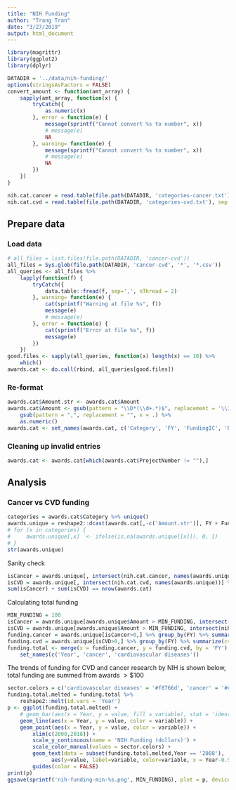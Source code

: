 ```yaml
---
title: "NIH Funding"
author: "Trang Tran"
date: "3/27/2019"
output: html_document
---
```


```r
library(magrittr)
library(ggplot2)
library(dplyr)

DATADIR = '../data/nih-funding/'
options(stringsAsFactors = FALSE)
convert_amount <- function(amt_array) {
    sapply(amt_array, function(x) {
        tryCatch({
            as.numeric(x)
        }, error = function(e) {
            message(sprintf("Cannot convert %s to number", x))
            # message(e)
            NA
        }, warning= function(e) {
            message(sprintf("Cannot convert %s to number", x))
            # message(e)
            NA
        }) 
    })
}

nih.cat.cancer = read.table(file.path(DATADIR, 'categories-cancer.txt'), sep = '\t')[[1]]
nih.cat.cvd = read.table(file.path(DATADIR, 'categories-cvd.txt'), sep = '\t')[[1]]
```

## Prepare data

### Load data

```r
# all_files = list.files(file.path(DATADIR, 'cancer-cvd'))
all_files = Sys.glob(file.path(DATADIR, 'cancer-cvd', '*', '*.csv'))
all_queries <- all_files %>%
    lapply(function(f) {
        tryCatch({
            data.table::fread(f, sep=',', nThread = 2)
        }, warning= function(e) {
            cat(sprintf("Warning at file %s", f))
            message(e)
            # message(e)
        }, error = function(e) {
            cat(sprintf("Error at file %s", f))
            message(e)
        })
    }) 
good.files <- sapply(all_queries, function(x) length(x) == 10) %>%
    which()
awards.cat <- do.call(rbind, all_queries[good.files])
```

### Re-format

```r
awards.cat$Amount.str <- awards.cat$Amount
awards.cat$Amount <- gsub(pattern = "\\D*(\\d+.*)$", replacement = '\\1', x = awards.cat$Amount.str) %>%
    gsub(pattern = ",", replacement = "", x = .) %>%
    as.numeric()
awards.cat <- set_names(awards.cat, c('Category', 'FY', 'FundingIC', 'ProjectNumber', 'SubProjectNumber', 'ProjectTitle', 'PIName', 'OrgName', 'StateCountry', 'Amount', 'Amount.str'))
```

### Cleaning up invalid entries

```r
awards.cat <- awards.cat[which(awards.cat$ProjectNumber != ""),]
```

## Analysis

### Cancer vs CVD funding

```r
categories = awards.cat$Category %>% unique()
awards.unique = reshape2::dcast(awards.cat[,-c('Amount.str')], FY + FundingIC + ProjectNumber + SubProjectNumber + ProjectTitle + PIName + Amount ~ Category, value.var = 'Category')
# for (x in categories) {
#     awards.unique[,x]  <- ifelse(is.na(awards.unique[[x]]), 0, 1)
# }
str(awards.unique)   
```

Sanity check

```r
isCancer = awards.unique[, intersect(nih.cat.cancer, names(awards.unique))] %>% apply(MARGIN = 1, FUN = sum)
isCVD = awards.unique[, intersect(nih.cat.cvd, names(awards.unique))] %>% apply(MARGIN = 1, FUN = sum)
sum(isCancer) + sum(isCVD) == nrow(awards.cat)
```

Calculating total funding

```r
MIN_FUNDING = 100
isCancer = awards.unique[awards.unique$Amount > MIN_FUNDING, intersect(nih.cat.cancer, names(awards.unique))] %>% apply(MARGIN = 1, FUN = sum)
isCVD = awards.unique[awards.unique$Amount > MIN_FUNDING, intersect(nih.cat.cvd, names(awards.unique))] %>% apply(MARGIN = 1, FUN = sum)
funding.cancer = awards.unique[isCancer>0,] %>% group_by(FY) %>% summarize(cancer = sum(Amount))
funding.cvd = awards.unique[isCVD>0,] %>% group_by(FY) %>% summarize(cvd = sum(Amount))
funding.total <- merge(x = funding.cancer, y = funding.cvd, by = 'FY') %>%
    set_names(c('Year', 'cancer', 'cardiovascular diseases'))
```

The trends of funding for CVD and cancer research by NIH is shown below, total funding are summed from awards $>\$100$

```r
sector.colors = c('cardiovascular diseases' = '#f8766d', 'cancer' = '#c77cff')
funding.total.melted = funding.total %>%
    reshape2::melt(id.vars = 'Year')
p <- ggplot(funding.total.melted) +
    # geom_bar(aes(x = Year, y = value, fill = variable), stat = 'identity', position = 'identity', alpha = 0.3) +
    geom_line(aes(x = Year, y = value, color = variable)) +
    geom_point(aes(x = Year, y = value, color = variable)) +
        xlim(c(2000,2018)) +
        scale_y_continuous(name = 'NIH Funding (dollars)') +
        scale_color_manual(values = sector.colors) +
        geom_text(data = subset(funding.total.melted,Year == '2008'),
              aes(y=value, label=variable, color=variable, x = Year-0.5 ),hjust =1, vjust = 1)  +
        guides(color = FALSE)
print(p)
ggsave(sprintf('nih-funding-min-%s.png', MIN_FUNDING), plot = p, device='png', width = 7, height = 4.5)
```
